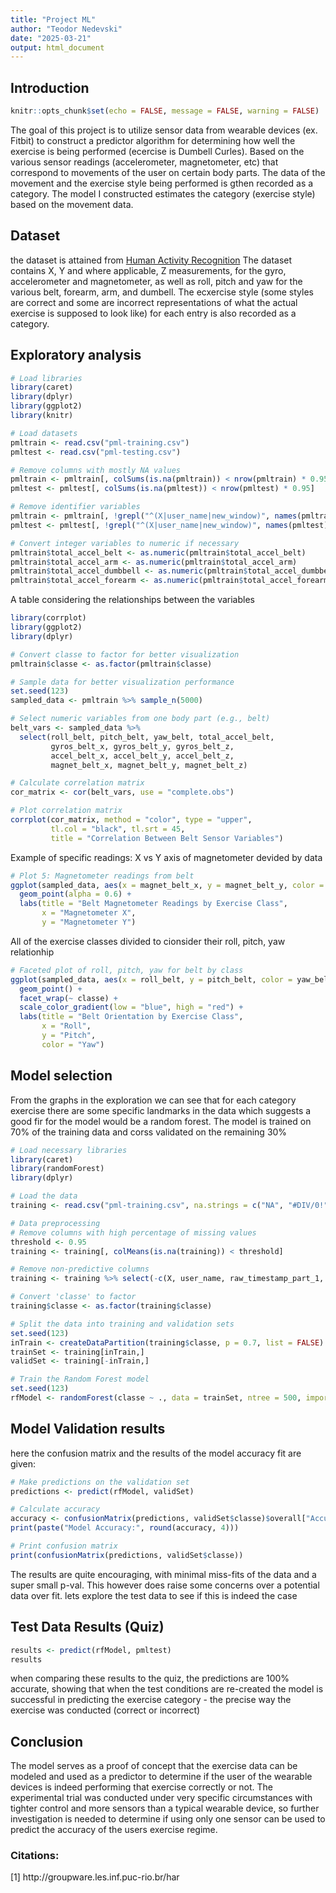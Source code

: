 ```yaml
---
title: "Project ML"
author: "Teodor Nedevski"
date: "2025-03-21"
output: html_document
--- 
```


## Introduction

```r
knitr::opts_chunk$set(echo = FALSE, message = FALSE, warning = FALSE)
```
The goal of this project is to utilize sensor data from wearable devices (ex. Fitbit) to construct a predictor algorithm for determining how well the exercise is being performed (ecercise is Dumbell Curles).
Based on the various sensor readings (accelerometer, magnetometer, etc) that correspond to movements of the user on certain body parts. The data of the movement and the exercise style being performed is gthen recorded as a category. 
The model I constructed estimates the category (exercise style) based on the movement data. 

## Dataset

the dataset is attained from [Human Activity Recognition](http://groupware.les.inf.puc-rio.br/har)
The dataset contains X, Y and where applicable, Z measurements, for the gyro, accelerometer and magnetometer, as well as roll, pitch and yaw for the various belt, forearm, arm, and dumbell. 
The ecxercise style (some styles are correct and some are incorrect representations of what the actual exercise is supposed to look like) for each entry is also recorded as a category.


## Exploratory analysis

```r
# Load libraries
library(caret)
library(dplyr)
library(ggplot2)
library(knitr)

# Load datasets
pmltrain <- read.csv("pml-training.csv")
pmltest <- read.csv("pml-testing.csv")

# Remove columns with mostly NA values
pmltrain <- pmltrain[, colSums(is.na(pmltrain)) < nrow(pmltrain) * 0.95]
pmltest <- pmltest[, colSums(is.na(pmltest)) < nrow(pmltest) * 0.95]

# Remove identifier variables
pmltrain <- pmltrain[, !grepl("^(X|user_name|new_window)", names(pmltrain))]
pmltest <- pmltest[, !grepl("^(X|user_name|new_window)", names(pmltest))]

# Convert integer variables to numeric if necessary
pmltrain$total_accel_belt <- as.numeric(pmltrain$total_accel_belt)
pmltrain$total_accel_arm <- as.numeric(pmltrain$total_accel_arm)
pmltrain$total_accel_dumbbell <- as.numeric(pmltrain$total_accel_dumbbell)
pmltrain$total_accel_forearm <- as.numeric(pmltrain$total_accel_forearm)


```


A table considering the relationships between the variables
```r
library(corrplot)
library(ggplot2)
library(dplyr)

# Convert classe to factor for better visualization
pmltrain$classe <- as.factor(pmltrain$classe)

# Sample data for better visualization performance
set.seed(123)
sampled_data <- pmltrain %>% sample_n(5000)

# Select numeric variables from one body part (e.g., belt)
belt_vars <- sampled_data %>%
  select(roll_belt, pitch_belt, yaw_belt, total_accel_belt, 
         gyros_belt_x, gyros_belt_y, gyros_belt_z,
         accel_belt_x, accel_belt_y, accel_belt_z,
         magnet_belt_x, magnet_belt_y, magnet_belt_z)

# Calculate correlation matrix
cor_matrix <- cor(belt_vars, use = "complete.obs")

# Plot correlation matrix
corrplot(cor_matrix, method = "color", type = "upper", 
         tl.col = "black", tl.srt = 45, 
         title = "Correlation Between Belt Sensor Variables")
```

Example of specific readings: X vs Y axis of magnetometer devided by data
```r
# Plot 5: Magnetometer readings from belt
ggplot(sampled_data, aes(x = magnet_belt_x, y = magnet_belt_y, color = classe)) +
  geom_point(alpha = 0.6) +
  labs(title = "Belt Magnetometer Readings by Exercise Class", 
       x = "Magnetometer X", 
       y = "Magnetometer Y")
```

All of the exercise classes divided to cionsider their roll, pitch, yaw relationhip
```r
# Faceted plot of roll, pitch, yaw for belt by class
ggplot(sampled_data, aes(x = roll_belt, y = pitch_belt, color = yaw_belt)) +
  geom_point() +
  facet_wrap(~ classe) +
  scale_color_gradient(low = "blue", high = "red") +
  labs(title = "Belt Orientation by Exercise Class", 
       x = "Roll", 
       y = "Pitch", 
       color = "Yaw")
```


## Model selection
From the graphs in the exploration we can see that for each category exercise there are some specific landmarks in the data which suggests a good fir for the model would be a random forest. The model is trained on 70% of the training data and corss validated on the remaining 30%

```r
# Load necessary libraries
library(caret)
library(randomForest)
library(dplyr)

# Load the data
training <- read.csv("pml-training.csv", na.strings = c("NA", "#DIV/0!", ""))

# Data preprocessing
# Remove columns with high percentage of missing values
threshold <- 0.95
training <- training[, colMeans(is.na(training)) < threshold]

# Remove non-predictive columns
training <- training %>% select(-c(X, user_name, raw_timestamp_part_1, raw_timestamp_part_2, cvtd_timestamp, new_window, num_window))

# Convert 'classe' to factor
training$classe <- as.factor(training$classe)

# Split the data into training and validation sets
set.seed(123)
inTrain <- createDataPartition(training$classe, p = 0.7, list = FALSE)
trainSet <- training[inTrain,]
validSet <- training[-inTrain,]

# Train the Random Forest model
set.seed(123)
rfModel <- randomForest(classe ~ ., data = trainSet, ntree = 500, importance = TRUE)
```
## Model Validation results

here the confusion matrix and the results of the model accuracy fit are given:
```r
# Make predictions on the validation set
predictions <- predict(rfModel, validSet)

# Calculate accuracy
accuracy <- confusionMatrix(predictions, validSet$classe)$overall["Accuracy"]
print(paste("Model Accuracy:", round(accuracy, 4)))

# Print confusion matrix
print(confusionMatrix(predictions, validSet$classe))
```

The results are quite encouraging, with minimal miss-fits of the data and a super small p-val.
This however does raise some concerns over a potential data over fit. lets explore the test data to see if this is indeed the case

## Test Data Results (Quiz)

```r
results <- predict(rfModel, pmltest)
results
```
 when comparing these results to the quiz, the predictions are 100% accurate, showing that when the test conditions are re-created the model is successful in predicting the exercise category - the precise way the exercise was conducted (correct or incorrect)

## Conclusion
The model serves as a proof of concept that the exercise data can be modeled and used as a predictor to determine if the user of the wearable devices is indeed performing that exercise correctly or not. 
The experimental trial was conducted under very specific circumstances with tighter control and more sensors than a typical wearable device, so further investigation is needed to determine if using only one sensor can be used to predict the accuracy of the users exercise regime. 


### Citations:
[1] http://groupware.les.inf.puc-rio.br/har



